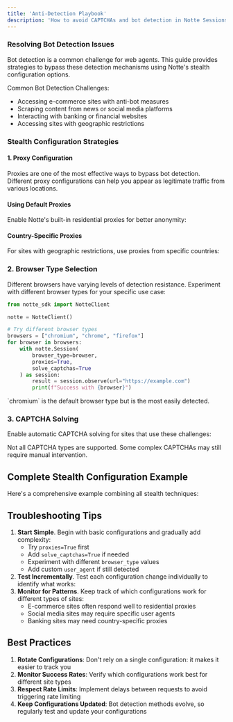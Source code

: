 ```yaml
---
title: 'Anti-Detection Playbook'
description: 'How to avoid CAPTCHAs and bot detection in Notte Sessions'
---
```



### Resolving Bot Detection Issues

Bot detection is a common challenge for web agents. This guide provides strategies to bypass these detection mechanisms using Notte's stealth configuration options.

Common Bot Detection Challenges:
- Accessing e-commerce sites with anti-bot measures
- Scraping content from news or social media platforms
- Interacting with banking or financial websites
- Accessing sites with geographic restrictions

### Stealth Configuration Strategies

#### 1. Proxy Configuration

Proxies are one of the most effective ways to bypass bot detection. Different proxy configurations can help you appear as legitimate traffic from various locations.

#### Using Default Proxies
Enable Notte's built-in residential proxies for better anonymity:

<DefaultProxy/>

#### Country-Specific Proxies
For sites with geographic restrictions, use proxies from specific countries:

<CountryProxy/>

### 2. Browser Type Selection

Different browsers have varying levels of detection resistance. Experiment with different browser types for your specific use case:

```python
from notte_sdk import NotteClient

notte = NotteClient()

# Try different browser types
browsers = ["chromium", "chrome", "firefox"]
for browser in browsers:
	with notte.Session(
		browser_type=browser,
		proxies=True,
		solve_captchas=True
	) as session:
		result = session.observe(url="https://example.com")
		print(f"Success with {browser}")
```
<Tip>
  `chromium` is the default browser type but is the most easily detected.
</Tip>

### 3. CAPTCHA Solving

Enable automatic CAPTCHA solving for sites that use these challenges:

<CaptchaSolving />

<Warning>
  Not all CAPTCHA types are supported. Some complex CAPTCHAs may still require manual intervention.
</Warning>

## Complete Stealth Configuration Example

Here's a comprehensive example combining all stealth techniques:

<StealthConfiguration />

## Troubleshooting Tips
1. **Start Simple**. Begin with basic configurations and gradually add complexity:
    - Try `proxies=True` first
    - Add `solve_captchas=True` if needed
    - Experiment with different `browser_type` values
    - Add custom `user_agent` if still detected
2. **Test Incrementally**. Test each configuration change individually to identify what works:
3. **Monitor for Patterns**. Keep track of which configurations work for different types of sites:
	- E-commerce sites often respond well to residential proxies
	- Social media sites may require specific user agents
	- Banking sites may need country-specific proxies

## Best Practices

1. **Rotate Configurations**: Don't rely on a single configuration: it makes it easier to track you
2. **Monitor Success Rates**: Verify which configurations work best for different site types
3. **Respect Rate Limits**: Implement delays between requests to avoid triggering rate limiting
4. **Keep Configurations Updated**: Bot detection methods evolve, so regularly test and update your configurations
